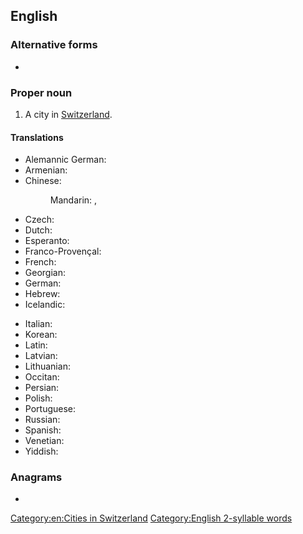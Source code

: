 ==English==
{{wiki}}

===Alternative forms===
* {{l|en|Basle}}

===Proper noun===
{{en-proper noun}}

# A city in [[Switzerland]].

====Translations====
{{trans-top|city in Switzerland}}
* Alemannic German: {{t|gsw|Bàsel}}
* Armenian: {{t|hy|Բազել}}
* Chinese:
*: Mandarin: {{t+|cmn|巴塞爾}}, {{t+|cmn|巴塞尔|tr=Bāsài'ěr}}
* Czech: {{t+|cs|Basilej}}
* Dutch: {{t|nl|Bazel|n}}
* Esperanto: {{t|eo|Bazelo}}
* Franco-Provençal: {{t|frp|Bâla}}
* French: {{t+|fr|Bâle|f}}
* Georgian: {{t|ka|ბაზელი}}
* German: {{t+|de|Basel|n}}
* Hebrew: {{t|he|באזל|tr=bazel}}
* Icelandic: {{t|is|Buslaraborg|f}}
{{trans-mid}}
* Italian: {{t+|it|Basilea|f}}
* Korean: {{t+|ko|바젤}}
* Latin: {{t|la|Basilea|f}}
* Latvian: {{t|lv|Bāzele|f}}
* Lithuanian: {{t|lt|Bazelis|m}}
* Occitan: {{t|oc|Basilèa|f}}
* Persian: {{t+|fa|بازل|tr=bázel|sc=fa-Arab}}
* Polish: {{t+|pl|Bazylea|f}}
* Portuguese: {{t+|pt|Basileia|f}}
* Russian: {{t+|ru|Ба́зель|m|tr=Bázɛlʹ}}
* Spanish: {{t+|es|Basilea}}
* Venetian: {{t|vec|Baxiłea|f}}
* Yiddish: {{t|yi|באַזל|n}}
{{trans-bottom}}

===Anagrams===
* {{anagrams|en|Ables|Basle|Blase|Bleas|Sabel|Sable|ables|albes|baels|bales|beals|blase|blasé|labes|sable|saleb}}

[[Category:en:Cities in Switzerland]]
[[Category:English 2-syllable words]]